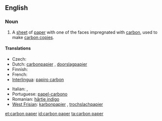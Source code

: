 ==English==

===Noun===
{{en-noun|sg=[[carbon]] [[paper]]}}

# A [[sheet]] of [[paper]] with one of the faces impregnated with [[carbon]], used to make [[carbon copy|carbon copies]].

====Translations====
{{trans-top|sheet of paper used to make carbon copies}}
* Czech: {{t-|cs|kopírovací papír|m}}
* Dutch: [[carbonpapier]] {{n}}, [[doorslagpapier]] {{n}}
* Finnish: {{t-|fi|hiilipaperi}}
* French: {{t+|fr|papier carbone|m}}
* [[Interlingua]]: [[papiro carbon]]
{{trans-mid}}
* Italian: {{t-|it|carta carbone|f}}, {{t-|it|carta velina|f}}
* Portuguese: [[papel-carbono]] {{m}}
* Romanian: [[hârtie indigo]] {{f}}
* [[West Frisian]]: [[karbonpapier]] {{n}}, [[trochslachpapier]] {{n}}
{{trans-bottom}}

[[et:carbon paper]]
[[id:carbon paper]]
[[ta:carbon paper]]